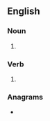 ==English==

===Noun===
{{head|en|noun form}}

# {{plural of|lavender|lang=en}}

===Verb===
{{head|en|verb form}}

# {{en-third-person singular of|lavender}}

===Anagrams===
* {{anagrams|en|a=adeelnrsv|Vreelands}}